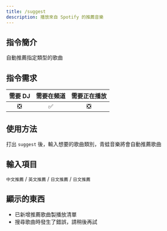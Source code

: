 ```yaml
---
title: /suggest
description: 播放來自 Spotify 的推薦音樂
---
```


## 指令簡介
<Callout type="info">
自動推薦指定類型的歌曲
</Callout>

## 指令需求
| 需要 DJ |	需要在頻道 | 需要正在播放 |
| :-----: | :-------: | :---------: |
|   ❎   |    ✅     |     ❎      |

## 使用方法
打出 `suggest` 後，輸入想要的歌曲類別，青蛙音樂將會自動推薦歌曲

## 輸入項目
`中文推薦` / `英文推薦` / `日文推薦` / `日文推薦`

## 顯示的東西
- 已新增推薦歌曲製播放清單
- 搜尋歌曲時發生了錯誤，請稍後再試
